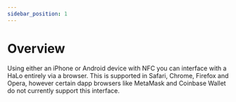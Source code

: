 ```yaml
---
sidebar_position: 1
---
```


# Overview

Using either an iPhone or Android device with NFC you can interface with a HaLo entirely via a browser. This is supported in Safari, Chrome, Firefox and Opera, however certain dapp browsers like MetaMask and Coinbase Wallet do not currently support this interface.

